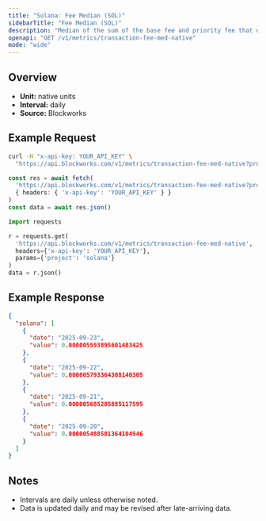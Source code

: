 ```yaml
---
title: "Solana: Fee Median (SOL)"
sidebarTitle: "Fee Median (SOL)"
description: "Median of the sum of the base fee and priority fee that day"
openapi: "GET /v1/metrics/transaction-fee-med-native"
mode: "wide"
---
```


## Overview

- **Unit:** native units
- **Interval:** daily
- **Source:** Blockworks

## Example Request

<CodeGroup>

```bash cURL
curl -H "x-api-key: YOUR_API_KEY" \
  "https://api.blockworks.com/v1/metrics/transaction-fee-med-native?project=solana"
```

```typescript TypeScript
const res = await fetch(
  'https://api.blockworks.com/v1/metrics/transaction-fee-med-native?project=solana',
  { headers: { 'x-api-key': 'YOUR_API_KEY' } }
)
const data = await res.json()
```

```python Python
import requests

r = requests.get(
  'https://api.blockworks.com/v1/metrics/transaction-fee-med-native',
  headers={'x-api-key': 'YOUR_API_KEY'},
  params={'project': 'solana'}
)
data = r.json()
```

</CodeGroup>

## Example Response

```json
{
  "solana": [
    {
      "date": "2025-09-23",
      "value": 0.000005593895601483425
    },
    {
      "date": "2025-09-22",
      "value": 0.000005793364308140305
    },
    {
      "date": "2025-09-21",
      "value": 0.000005685285885117595
    },
    {
      "date": "2025-09-20",
      "value": 0.000005488581364104946
    }
  ]
}
```

## Notes
- Intervals are daily unless otherwise noted.
- Data is updated daily and may be revised after late-arriving data.